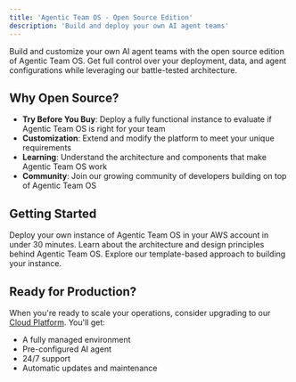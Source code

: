 ```yaml
---
title: 'Agentic Team OS - Open Source Edition'
description: 'Build and deploy your own AI agent teams'
---
```


Build and customize your own AI agent teams with the open source edition of Agentic Team OS. Get full control over your deployment, data, and agent configurations while leveraging our battle-tested architecture.

## Why Open Source?

- **Try Before You Buy**: Deploy a fully functional instance to evaluate if Agentic Team OS is right for your team
- **Customization**: Extend and modify the platform to meet your unique requirements
- **Learning**: Understand the architecture and components that make Agentic Team OS work
- **Community**: Join our growing community of developers building on top of Agentic Team OS

## Getting Started

<Card title="Quickstart Guide" icon="rocket" href="/open-source/quickstart">
  Deploy your own instance of Agentic Team OS in your AWS account in under 30 minutes.
</Card>

<Card title="Core Concepts" icon="book" href="/open-source/concepts/architecture">
  Learn about the architecture and design principles behind Agentic Team OS.
</Card>

<Card title="Templates" icon="code" href="/open-source/templates/api-template">
  Explore our template-based approach to building your instance.
</Card>

## Ready for Production?

When you're ready to scale your operations, consider upgrading to our [Cloud Platform](/cloud). You'll get:

- A fully managed environment
- Pre-configured AI agent
- 24/7 support
- Automatic updates and maintenance

